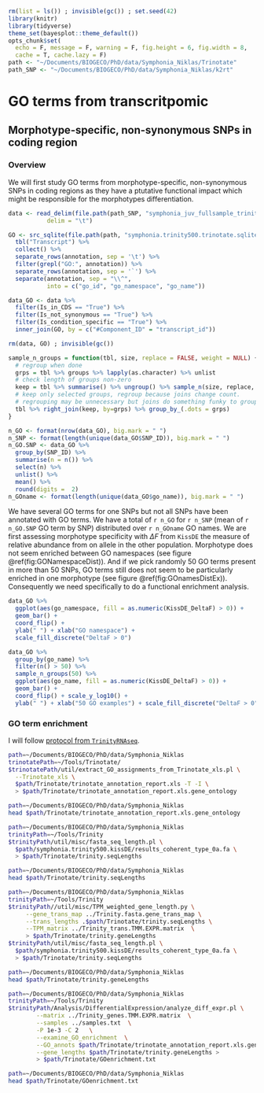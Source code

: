```r
rm(list = ls()) ; invisible(gc()) ; set.seed(42)
library(knitr)
library(tidyverse)
theme_set(bayesplot::theme_default())
opts_chunk$set(
  echo = F, message = F, warning = F, fig.height = 6, fig.width = 8,
  cache = T, cache.lazy = F)
path <- "~/Documents/BIOGECO/PhD/data/Symphonia_Niklas/Trinotate"
path_SNP <- "~/Documents/BIOGECO/PhD/data/Symphonia_Niklas/k2rt"
```

# GO terms from transcritpomic

## Morphotype-specific, non-synonymous SNPs in coding region

### Overview

We will first study GO terms from morphotype-specific, non-synonymous SNPs in coding regions as they have a ptutative functional impact which might be responsible for the morphotypes differentiation.

```r
data <- read_delim(file.path(path_SNP, "symphonia_juv_fullsample_trinity500_k2rt_type_0a_mainOutput.tsv"),
           delim = "\t")

GO <- src_sqlite(file.path(path, "symphonia.trinity500.trinotate.sqlite")) %>% 
  tbl("Transcript") %>% 
  collect() %>% 
  separate_rows(annotation, sep = '\t') %>% 
  filter(grepl("GO:", annotation)) %>% 
  separate_rows(annotation, sep = '`') %>% 
  separate(annotation, sep = "\\^",
           into = c("go_id", "go_namespace", "go_name"))

data_GO <- data %>% 
  filter(Is_in_CDS == "True") %>% 
  filter(Is_not_synonymous == "True") %>% 
  filter(Is_condition_specific == "True") %>% 
  inner_join(GO, by = c("#Component_ID" = "transcript_id"))

rm(data, GO) ; invisible(gc())
```

```r
sample_n_groups = function(tbl, size, replace = FALSE, weight = NULL) {
  # regroup when done
  grps = tbl %>% groups %>% lapply(as.character) %>% unlist
  # check length of groups non-zero
  keep = tbl %>% summarise() %>% ungroup() %>% sample_n(size, replace, weight)
  # keep only selected groups, regroup because joins change count.
  # regrouping may be unnecessary but joins do something funky to grouping variable
  tbl %>% right_join(keep, by=grps) %>% group_by_(.dots = grps)
}
```

```r
n_GO <- format(nrow(data_GO), big.mark = " ")
n_SNP <- format(length(unique(data_GO$SNP_ID)), big.mark = " ")
n_GO.SNP <- data_GO %>% 
  group_by(SNP_ID) %>% 
  summarise(n = n()) %>% 
  select(n) %>% 
  unlist() %>% 
  mean() %>% 
  round(digits =  2)
n_GOname <- format(length(unique(data_GO$go_name)), big.mark = " ")
```

We have several GO terms for one SNPs but not all SNPs have been annotated with GO terms. We have a total of `r n_GO` for `r n_SNP` (mean of `r n_GO.SNP` GO term by SNP) distributed over `r n_GOname` GO names. We are first assessing morphotype specificity with $\Delta F$ from `KissDE` the measure of relative abundance from on allele in the other population. Morphotype does not seem enriched between GO namespaces (see figure \@ref(fig:GONamespaceDist)). And if we pick randomly 50 GO terms present in more than 50 SNPs, GO terms still does not seem to be particularly enriched in one morphotype (see figure \@ref(fig:GOnamesDistEx)). Consequently we need specifically to do a functional enrichment analysis.

```r
data_GO %>% 
  ggplot(aes(go_namespace, fill = as.numeric(KissDE_DeltaF) > 0)) +
  geom_bar() +
  coord_flip() +
  ylab(" ") + xlab("GO namespace") +
  scale_fill_discrete("DeltaF > 0")
```

```r
data_GO %>% 
  group_by(go_name) %>% 
  filter(n() > 50) %>% 
  sample_n_groups(50) %>%
  ggplot(aes(go_name, fill = as.numeric(KissDE_DeltaF) > 0)) +
  geom_bar() +
  coord_flip() + scale_y_log10() +
  ylab(" ") + xlab("50 GO examples") + scale_fill_discrete("DeltaF > 0")
```

### GO term enrichment

I will follow [protocol from `TrinityRNAseq`](https://github.com/trinityrnaseq/BerlinTrinityWorkshop2017/wiki/functional_enrichment).

```bash
path=~/Documents/BIOGECO/PhD/data/Symphonia_Niklas
trinotatePath=~/Tools/Trinotate/
$trinotatePath/util/extract_GO_assignments_from_Trinotate_xls.pl \
  --Trinotate_xls \
  $path/Trinotate/trinotate_annotation_report.xls -T -I \
  > $path/Trinotate/trinotate_annotation_report.xls.gene_ontology
```

```bash
path=~/Documents/BIOGECO/PhD/data/Symphonia_Niklas
head $path/Trinotate/trinotate_annotation_report.xls.gene_ontology
```

```bash
path=~/Documents/BIOGECO/PhD/data/Symphonia_Niklas
trinityPath=~/Tools/Trinity
$trinityPath/util/misc/fasta_seq_length.pl \
  $path/symphonia.trinity500.kissDE/results_coherent_type_0a.fa \
  > $path/Trinotate/trinity.seqLengths
```

```bash
path=~/Documents/BIOGECO/PhD/data/Symphonia_Niklas
head $path/Trinotate/trinity.seqLengths
```

```bash
path=~/Documents/BIOGECO/PhD/data/Symphonia_Niklas
trinityPath=~/Tools/Trinity
$trinityPath//util/misc/TPM_weighted_gene_length.py \
     --gene_trans_map ../Trinity.fasta.gene_trans_map \
     --trans_lengths .$path/Trinotate/trinity.seqLengths \
     --TPM_matrix ../Trinity_trans.TMM.EXPR.matrix  \
     > $path/Trinotate/trinity.geneLengths
$trinityPath/util/misc/fasta_seq_length.pl \
  $path/symphonia.trinity500.kissDE/results_coherent_type_0a.fa \
  > $path/Trinotate/trinity.seqLengths
```

```bash
path=~/Documents/BIOGECO/PhD/data/Symphonia_Niklas
head $path/Trinotate/trinity.geneLengths
```

```bash
path=~/Documents/BIOGECO/PhD/data/Symphonia_Niklas
trinityPath=~/Tools/Trinity
$trinityPath/Analysis/DifferentialExpression/analyze_diff_expr.pl \
        --matrix ../Trinity_genes.TMM.EXPR.matrix  \
        --samples ../samples.txt  \
        -P 1e-3 -C 2   \
        --examine_GO_enrichment  \
        --GO_annots $path/Trinotate/trinotate_annotation_report.xls.gene_ontology \
        --gene_lengths $path/Trinotate/trinity.geneLengths >
        > $path/Trinotate/GOenrichment.txt
```

```bash
path=~/Documents/BIOGECO/PhD/data/Symphonia_Niklas
head $path/Trinotate/GOenrichment.txt
```
